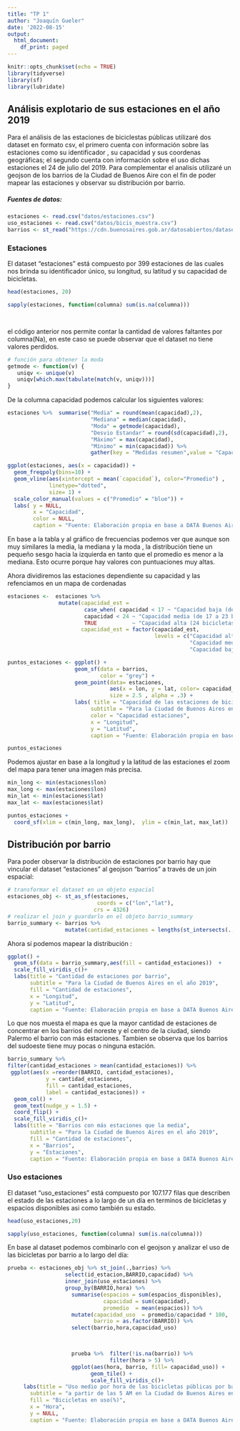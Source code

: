 ```yaml
---
title: "TP 1"
author: "Joaquín Gueler"
date: '2022-08-15'
output:
  html_document:
    df_print: paged
---
```


```r
knitr::opts_chunk$set(echo = TRUE)
library(tidyverse)
library(sf)
library(lubridate)
```

## Análisis explotario de sus estaciones en el año 2019

Para el análisis de las estaciones de biciclestas públicas utilizaré dos dataset en formato  csv, el primero cuenta con información sobre las estaciones como  su identificador , su capacidad y sus coordenas geográficas; el segundo cuenta con información sobre el uso  dichas estaciones el 24 de julio del 2019. Para complementar el analisis utilizaré un geojson de los barrios de la Ciudad de Buenos Aire con el fin de poder mapear las estaciones y observar su distribución por barrio.    


##### Fuentes de datos:
```r
estaciones <- read.csv("datos/estaciones.csv") 
uso_estaciones <- read.csv("datos/bicis_muestra.csv")
barrios <- st_read("https://cdn.buenosaires.gob.ar/datosabiertos/datasets/ministerio-de-educacion/barrios/barrios.geojson", stringsAsFactors = FALSE)
```

### Estaciones
El dataset "estaciones" está compuesto por  399 estaciones de las cuales nos brinda su identificador único, su longitud, su latitud y su capacidad de bicicletas.

```r
head(estaciones, 20)

```


```r

sapply(estaciones, function(columna) sum(is.na(columna)))

          
```

el código anterior nos permite contar la cantidad de valores faltantes por columna(Na), en este caso se puede observar que el dataset  no tiene valores perdidos.  






```r
# función para obtener la moda 
getmode <- function(v) {
   uniqv <- unique(v)
   uniqv[which.max(tabulate(match(v, uniqv)))]
}

```

De la columna capacidad podemos calcular los siguientes valores:
```r
estaciones %>%  summarise("Media" = round(mean(capacidad),2),
                          "Mediana" = median(capacidad),
                          "Moda" = getmode(capacidad),
                          "Desvio Estandar" = round(sd(capacidad),2),
                          "Máximo" = max(capacidad),
                          "Mínimo" = min(capacidad)) %>% 
                          gather(key = "Medidas resumen",value = "Capacidad",1:6)
```


```r
ggplot(estaciones, aes(x = capacidad)) +
  geom_freqpoly(bins=10) +
  geom_vline(aes(xintercept = mean(`capacidad`), color="Promedio") ,
             linetype="dotted", 
             size= 1) +
  scale_color_manual(values = c("Promedio" = "blue")) +
  labs( y = NULL,
        x = "Capacidad",
        color = NULL,
        caption = "Fuente: Elaboración propia en base a DATA Buenos Aires Ciudad")
```

En base a la tabla y al gráfico de frecuencias podemos ver que aunque son muy similares la media, la mediana y la moda , la distribución tiene un pequeño sesgo hacia la izquierda en tanto que el promedio es menor a la mediana. Esto ocurre porque hay valores con puntuaciones muy altas. 



Ahora dividiremos las estaciones dependiente su capacidad y las refenciamos en un mapa de cordenadas

```r
estaciones <-  estaciones %>% 
                mutate(capacidad_est = 
                        case_when( capacidad < 17 ~ "Capacidad baja (de 10 a 16 bicicletas)",
                        capacidad < 24 ~ "Capacidad media (de 17 a 23 bicicletas)",
                        TRUE           ~ "Capacidad alta (24 bicicletas y más)"),
                       capacidad_est = factor(capacidad_est, 
                                              levels = c("Capacidad alta (24 bicicletas y más)",
                                                         "Capacidad media (de 17 a 23 bicicletas)",
                                                         "Capacidad baja (de 10 a 16 bicicletas)")))

```
 

```r

puntos_estaciones <- ggplot() +
                     geom_sf(data = barrios,
                             color = "grey") +
                     geom_point(data= estaciones,
                                aes(x = lon, y = lat, color= capacidad_est),
                                size = 2.5 , alpha = .3) +
                     labs( title = "Capacidad de las estaciones de bicicletas públicas", 
                          subtitle = "Para la Ciudad de Buenos Aires en el año 2019",
                          color = "Capacidad estaciones",
                          x = "Longitud",
                          y = "Latitud",
                          caption = "Fuente: Elaboración propia en base a DATA Buenos Aires Ciudad")

```


```r
puntos_estaciones
```









Podemos ajustar en base a la longitud y la latitud de las estaciones el zoom del mapa para tener una imagen más precisa.

```r
min_long <- min(estaciones$lon)
max_long <- max(estaciones$lon)
min_lat <- min(estaciones$lat)
max_lat <- max(estaciones$lat)

```


```r
puntos_estaciones +
  coord_sf(xlim = c(min_long, max_long),  ylim = c(min_lat, max_lat))


```

## Distribución por barrio

Para poder observar la distribución de estaciones por barrio hay que vincular el dataset "estaciones" al geojson "barrios" a través de un join espacial:
```r
# transformar el dataset en un objeto espacial 
estaciones_obj <- st_as_sf(estaciones,
                            coords = c("lon","lat"),
                           crs = 4326)
# realizar el join y guardarlo en el objeto barrio_summary
barrio_summary <- barrios %>% 
                  mutate(cantidad_estaciones = lengths(st_intersects(., estaciones_obj)))
```
Ahora sí podemos mapear la distribución :

```r
ggplot() +
  geom_sf(data = barrio_summary,aes(fill = cantidad_estaciones))  +
  scale_fill_viridis_c()+
  labs(title = "Cantidad de estaciones por barrio", 
       subtitle = "Para la Ciudad de Buenos Aires en el año 2019",
       fill = "Cantidad de estaciones",
       x = "Longitud",
       y = "Latitud",
       caption = "Fuente: Elaboración propia en base a DATA Buenos Aires Ciudad")
```

Lo que nos muesta el mapa es que la mayor cantidad de estaciones de concentrar en los barrios del noreste y el centro de la ciudad, siendo Palermo el barrio con más estaciones. Tambien se observa que los barrios del sudoeste tiene muy pocas o ninguna estación. 


```r
barrio_summary %>% 
filter(cantidad_estaciones > mean(cantidad_estaciones)) %>%
 ggplot(aes(x =reorder(BARRIO, cantidad_estaciones), 
            y = cantidad_estaciones, 
            fill = cantidad_estaciones,
            label = cantidad_estaciones)) +
  geom_col() +
  geom_text(nudge_y = 1.5) + 
  coord_flip() +
  scale_fill_viridis_c()+
  labs(title = "Barrios con más estaciones que la media", 
       subtitle = "Para la Ciudad de Buenos Aires en el año 2019",
       fill = "Cantidad de estaciones",
       x = "Barrios",
       y = "Estaciones",
       caption = "Fuente: Elaboración propia en base a DATA Buenos Aires Ciudad")
```


### Uso estaciones
El dataset "uso_estaciones" está compuesto por  107.177 filas que describen el estado de las estaciones a lo largo de un día en terminos de bicicletas y espacios disponibles  asi como también su estado.

```r
head(uso_estaciones,20)
```
```r

sapply(uso_estaciones, function(columna) sum(is.na(columna)))
```
En base al dataset  podemos combinarlo con el geojson y analizar el uso de las bicicletas por barrio a lo largo del día: 

```r
prueba <- estaciones_obj %>% st_join(.,barrios) %>% 
                  select(id_estacion,BARRIO,capacidad) %>%  
                  inner_join(uso_estaciones) %>% 
                  group_by(BARRIO,hora) %>% 
                    summarise(espacios = sum(espacios_disponibles),
                              capacidad = sum(capacidad),
                              promedio  = mean(espacios)) %>% 
                    mutate(capacidad_uso  = promedio/capacidad * 100,
                           barrio = as.factor(BARRIO)) %>% 
                    select(barrio,hora,capacidad_uso)

                    
```

```r
                    prueba %>%  filter(!is.na(barrio)) %>%
                                filter(hora > 5) %>% 
                    ggplot(aes(hora, barrio, fill= capacidad_uso)) + 
                          geom_tile() +
                          scale_fill_viridis_c()+
     labs(title = "Uso medio por hora de las bicicletas públicas por barrio", 
       subtitle = "a partir de las 5 AM en la Ciudad de Buenos Aires en el año 2019",
       fill = "Bicicletas en uso(%)",
       x = "Hora",
       y = NULL,
       caption = "Fuente: Elaboración propia en base a DATA Buenos Aires Ciudad")
                          
```
